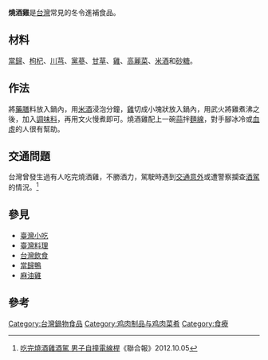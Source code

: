 {{Min-nan|
| title     = 燒酒雞
| picture   = 
| choan-han = 燒酒雞
| han-lo    = 
| choan-lo  = Sio-chiú-ke
 }}
'''燒酒雞'''是[[台灣|台灣]]常見的冬令進補食品。

== 材料 ==
[[當歸|當歸]]、[[枸杞|枸杞]]、[[川芎|川芎]]、[[黨蔘|黨蔘]]、[[甘草|甘草]]、[[雞|雞]]、[[高麗菜|高麗菜]]、[[米酒|米酒]]和[[砂糖|砂糖]]。

== 作法 ==
將[[藥膳|藥膳]]料放入鍋內，用[[米酒|米酒]]浸泡分鐘，[[雞|雞]]切成小塊狀放入鍋內，用武火將雞煮沸之後，加入[[調味料|調味料]]，再用文火慢煮即可。燒酒雞配上一碗[[蒜|蒜]]拌[[麵線|麵線]]，對手腳冰冷或[[血虛|血虛]]的人很有幫助。

== 交通問題 ==
台灣曾發生過有人吃完燒酒雞，不勝酒力，駕駛時遇到[[交通意外|交通意外]]或遭警察攔查[[酒駕|酒駕]]的情況。<ref>[http://udn.com/NEWS/BREAKINGNEWS/BREAKINGNEWS2/7411976.shtml 吃完燒酒雞酒駕 男子自撞電線桿]《聯合報》2012.10.05</ref>

== 參見 ==
* [[臺灣小吃|臺灣小吃]]
* [[臺灣料理|臺灣料理]]
* [[台灣飲食|台灣飲食]]
*[[當歸鴨|當歸鴨]]
*[[麻油雞|麻油雞]]

== 參考 ==
{{reflist}}

[[Category:台灣鍋物食品|Category:台灣鍋物食品]]
[[Category:鸡肉制品与鸡肉菜肴|Category:鸡肉制品与鸡肉菜肴]]
[[Category:食療|Category:食療]]


{{food-stub}}